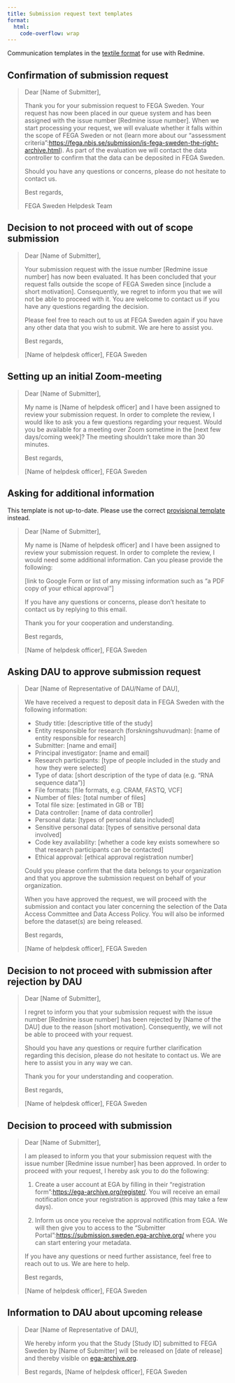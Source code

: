 ```yaml
---
title: Submission request text templates
format:
  html:
    code-overflow: wrap
---
```


Communication templates in the [textile format](https://textile-lang.com) for use with Redmine.

## Confirmation of submission request {#confirmation-of-submission-request}

> Dear \[Name of Submitter\],
>
> Thank you for your submission request to FEGA Sweden. Your request has now been placed in our queue system and has been assigned with the issue number \[Redmine issue number\]. When we start processing your request, we will evaluate whether it falls within the scope of FEGA Sweden or not (learn more about our "assessment criteria":<https://fega.nbis.se/submission/is-fega-sweden-the-right-archive.html>). As part of the evaluation we will contact the data controller to confirm that the data can be deposited in FEGA Sweden.
>
> Should you have any questions or concerns, please do not hesitate to contact us.
>
> Best regards,
>
> FEGA Sweden Helpdesk Team

## Decision to not proceed with out of scope submission {#decision-to-not-proceed-with-out-of-scope-submission}

> Dear \[Name of Submitter\],
>
> Your submission request with the issue number \[Redmine issue number\] has now been evaluated. It has been concluded that your request falls outside the scope of FEGA Sweden since \[include a short motivation\]. Consequently, we regret to inform you that we will not be able to proceed with it. You are welcome to contact us if you have any questions regarding the decision.
>
> Please feel free to reach out to us at FEGA Sweden again if you have any other data that you wish to submit. We are here to assist you.
>
> Best regards,
>
> \[Name of helpdesk officer\], FEGA Sweden

## Setting up an initial Zoom-meeting

> Dear \[Name of Submitter\],
>
> My name is \[Name of helpdesk officer\] and I have been assigned to review your submission request. In order to complete the review, I would like to ask you a few questions regarding your request. Would you be available for a meeting over Zoom sometime in the \[next few days/coming week\]? The meeting shouldn't take more than 30 minutes.
>
> Best regards,
>
> \[Name of helpdesk officer\], FEGA Sweden

## Asking for additional information

::: callout-important
This template is not up-to-date. Please use the correct [provisional template](provisional-submission-text-templates.qmd) instead.
:::

> Dear \[Name of Submitter\],
>
> My name is \[Name of helpdesk officer\] and I have been assigned to review your submission request. In order to complete the review, I would need some additional information. Can you please provide the following:
>
> \[link to Google Form or list of any missing information such as "a PDF copy of your ethical approval"\]
>
> If you have any questions or concerns, please don't hesitate to contact us by replying to this email.
>
> Thank you for your cooperation and understanding.
>
> Best regards,
>
> \[Name of helpdesk officer\], FEGA Sweden

## Asking DAU to approve submission request

> Dear \[Name of Representative of DAU/Name of DAU\],
>
> We have received a request to deposit data in FEGA Sweden with the following information:
>
> -   Study title: \[descriptive title of the study\]
> -   Entity responsible for research (forskningshuvudman): \[name of entity responsible for research\]
> -   Submitter: \[name and email\]
> -   Principal investigator: \[name and email\]
> -   Research participants: \[type of people included in the study and how they were selected\]
> -   Type of data: \[short description of the type of data (e.g. "RNA sequence data")\]
> -   File formats: \[file formats, e.g. CRAM, FASTQ, VCF\]
> -   Number of files: \[total number of files\]
> -   Total file size: \[estimated in GB or TB\]
> -   Data controller: \[name of data controller\]
> -   Personal data: \[types of personal data included\]
> -   Sensitive personal data: \[types of sensitive personal data involved\]
> -   Code key availability: \[whether a code key exists somewhere so that research participants can be contacted\]
> -   Ethical approval: \[ethical approval registration number\]
>
> Could you please confirm that the data belongs to your organization and that you approve the submission request on behalf of your organization.
>
> When you have approved the request, we will proceed with the submission and contact you later concerning the selection of the Data Access Committee and Data Access Policy. You will also be informed before the dataset(s) are being released.
>
> Best regards,
>
> \[Name of helpdesk officer\], FEGA Sweden

## Decision to not proceed with submission after rejection by DAU

> Dear \[Name of Submitter\],
>
> I regret to inform you that your submission request with the issue number \[Redmine issue number\] has been rejected by \[Name of the DAU\] due to the reason \[short motivation\]. Consequently, we will not be able to proceed with your request.
>
> Should you have any questions or require further clarification regarding this decision, please do not hesitate to contact us. We are here to assist you in any way we can.
>
> Thank you for your understanding and cooperation.
>
> Best regards,
>
> \[Name of helpdesk officer\], FEGA Sweden

## Decision to proceed with submission

> Dear \[Name of Submitter\],
>
> I am pleased to inform you that your submission request with the issue number \[Redmine issue number\] has been approved. In order to proceed with your request, I hereby ask you to do the following:
>
> 1.  Create a user account at EGA by filling in their "registration form":<https://ega-archive.org/register/>. You will receive an email notification once your registration is approved (this may take a few days).
>
> 2.  Inform us once you receive the approval notification from EGA. We will then give you to access to the "Submitter Portal":<https://submission.sweden.ega-archive.org/> where you can start entering your metadata.
>
> If you have any questions or need further assistance, feel free to reach out to us. We are here to help.
>
> Best regards,
>
> \[Name of helpdesk officer\], FEGA Sweden

## Information to DAU about upcoming release

> Dear \[Name of Representative of DAU\],
>
> We hereby inform you that the Study \[Study ID\] submitted to FEGA Sweden by \[Name of Submitter\] will be released on \[date of release\] and thereby visible on [ega-archive.org](https://ega-archive.org).
>
> Best regards, \[Name of helpdesk officer\], FEGA Sweden

